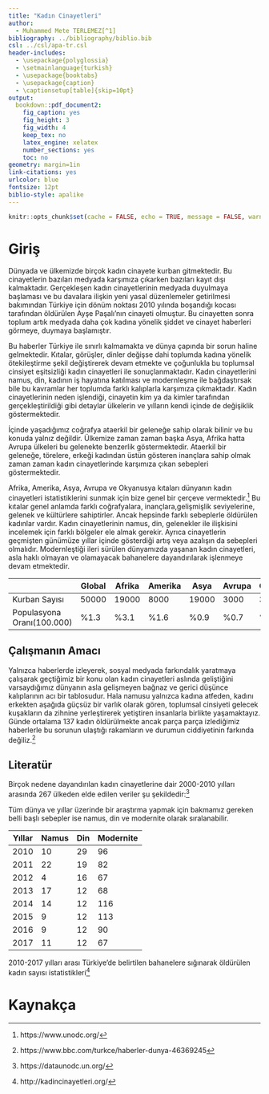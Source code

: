 ```yaml
---
title: "Kadın Cinayetleri"
author: 
  - Muhammed Mete TERLEMEZ[^1]
bibliography: ../bibliography/biblio.bib
csl: ../csl/apa-tr.csl
header-includes:
  - \usepackage{polyglossia}
  - \setmainlanguage{turkish}
  - \usepackage{booktabs}
  - \usepackage{caption} 
  - \captionsetup[table]{skip=10pt}
output:
  bookdown::pdf_document2:
    fig_caption: yes
    fig_height: 3
    fig_width: 4
    keep_tex: no
    latex_engine: xelatex
    number_sections: yes
    toc: no
geometry: margin=1in
link-citations: yes
urlcolor: blue
fontsize: 12pt
biblio-style: apalike
---
```

```r
knitr::opts_chunk$set(cache = FALSE, echo = TRUE, message = FALSE, warning = FALSE)
```

<!-- ======================================================================= -->
<!-- ============================== NOTLAR ================================= -->
<!-- ======================================================================= -->
[^1]: 20080300

# Giriş

Dünyada ve ülkemizde birçok kadın cinayete kurban gitmektedir. Bu cinayetlerin bazıları medyada karşımıza çıkarken bazıları kayıt dışı kalmaktadır. Gerçekleşen kadın cinayetlerinin medyada duyulmaya başlaması ve bu davalara ilişkin yeni yasal düzenlemeler getirilmesi bakımından Türkiye için dönüm noktası 2010 yılında boşandığı kocası tarafından öldürülen Ayşe Paşalı'nın cinayeti olmuştur. Bu cinayetten sonra toplum artık medyada daha çok kadına yönelik şiddet ve cinayet haberleri görmeye, duymaya başlamıştır.
  
  Bu haberler Türkiye ile sınırlı kalmamakta ve dünya çapında bir sorun haline gelmektedir. Kıtalar, görüşler, dinler değişse dahi toplumda kadına yönelik ötekileştirme şekil değiştirerek devam etmekte ve çoğunlukla bu toplumsal cinsiyet eşitsizliği kadın cinayetleri ile sonuçlanmaktadır. Kadın cinayetlerini namus, din, kadının iş hayatına katılması ve modernleşme ile bağdaştırsak bile bu kavramlar her toplumda farklı kalıplarla karşımıza çıkmaktadır. Kadın cinayetlerinin neden işlendiği, cinayetin kim ya da kimler tarafından gerçekleştirildiği gibi detaylar ülkelerin ve yılların kendi içinde de değişiklik göstermektedir.
  
  İçinde yaşadığımız coğrafya ataerkil bir geleneğe sahip olarak bilinir ve bu konuda yalnız değildir. Ülkemize zaman zaman başka Asya, Afrika hatta Avrupa ülkeleri bu gelenekte benzerlik göstermektedir. Ataerkil bir geleneğe, törelere, erkeği kadından üstün gösteren inançlara sahip olmak zaman zaman kadın cinayetlerinde karşımıza çıkan sebepleri göstermektedir.
  
  Afrika, Amerika, Asya, Avrupa ve Okyanusya kıtaları dünyanın kadın cinayetleri istatistiklerini sunmak için bize genel bir çerçeve vermektedir.^[https://www.unodc.org/] Bu kıtalar genel anlamda farklı coğrafyalara,  inançlara,gelişmişlik seviyelerine, gelenek ve kültürlere sahiptirler. Ancak hepsinde farklı sebeplerle öldürülen kadınlar vardır. Kadın cinayetlerinin namus, din, gelenekler ile ilişkisini incelemek için farklı bölgeler ele almak gerekir. Ayrıca cinayetlerin geçmişten günümüze yıllar içinde gösterdiği artış veya azalışın da sebepleri olmalıdır. Modernleştiği ileri sürülen dünyamızda yaşanan kadın cinayetleri, asla haklı olmayan ve olamayacak bahanelere dayandırılarak işlenmeye devam etmektedir.


|| Global| Afrika| Amerika| Asya| Avrupa| Okyanusya|
|---|---|---|---|---|---|---|
|Kurban Sayısı|	50000| 19000| 8000| 19000| 3000| 300|
|Populasyona Oranı(100.000)|	%1.3| %3.1| %1.6| %0.9| %0.7| %0.13|


## Çalışmanın Amacı
Yalnızca haberlerde izleyerek, sosyal medyada farkındalık yaratmaya çalışarak geçtiğimiz bir konu olan kadın cinayetleri aslında geliştiğini varsaydığımız dünyanın asla gelişmeyen bağnaz ve gerici düşünce kalıplarının acı bir tablosudur. Hala namusu yalnızca kadına atfeden, kadını erkekten aşağıda güçsüz bir varlık olarak gören, toplumsal cinsiyeti gelecek kuşakların da zihnine yerleştirerek yetiştiren insanlarla birlikte yaşamaktayız. Günde ortalama 137 kadın öldürülmekte ancak parça parça izlediğimiz haberlerle bu sorunun ulaştığı rakamların ve durumun ciddiyetinin farkında değiliz.^[https://www.bbc.com/turkce/haberler-dunya-46369245]

## Literatür 
Birçok nedene dayandırılan kadın cinayetlerine dair 2000-2010 yılları arasında 267 ülkeden elde edilen veriler şu şekildedir:^[https://dataunodc.un.org/]




Tüm dünya ve yıllar üzerinde bir araştırma yapmak için bakmamız gereken belli başlı sebepler ise namus, din ve modernite olarak sıralanabilir.

|Yıllar| Namus|	Din|	Modernite|
|---|---|---|---|
|2010|	10|	29|	96|
|2011|	22|	19|	82|
|2012|	4|	16|	67|
|2013|	17|	12|	68|
|2014|	14|	12|	116|
|2015|	9|	12|	113|
|2016|	9|	12|	90|
|2017|	11|	12|	67|

2010-2017 yılları arası Türkiye'de belirtilen bahanelere sığınarak öldürülen kadın sayısı istatistikleri^[http://kadincinayetleri.org/]


\newpage
# Kaynakça {#references}
<div id="refs"></div>

